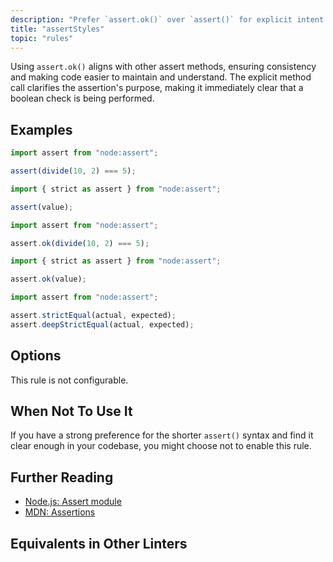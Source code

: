 ```yaml
---
description: "Prefer `assert.ok()` over `assert()` for explicit intent and better readability."
title: "assertStyles"
topic: "rules"
---
```




<RuleSummary plugin="node" rule="assertStyles" />

Using `assert.ok()` aligns with other assert methods, ensuring consistency and making code easier to maintain and understand.
The explicit method call clarifies the assertion's purpose, making it immediately clear that a boolean check is being performed.

## Examples

<Tabs>
<TabItem label="❌ Incorrect">

```ts
import assert from "node:assert";

assert(divide(10, 2) === 5);
```

```ts
import { strict as assert } from "node:assert";

assert(value);
```

</TabItem>
<TabItem label="✅ Correct">

```ts
import assert from "node:assert";

assert.ok(divide(10, 2) === 5);
```

```ts
import { strict as assert } from "node:assert";

assert.ok(value);
```

```ts
import assert from "node:assert";

assert.strictEqual(actual, expected);
assert.deepStrictEqual(actual, expected);
```

</TabItem>
</Tabs>

## Options

This rule is not configurable.

## When Not To Use It

If you have a strong preference for the shorter `assert()` syntax and find it clear enough in your codebase, you might choose not to enable this rule.

## Further Reading

- [Node.js: Assert module](https://nodejs.org/api/assert.html)
- [MDN: Assertions](https://developer.mozilla.org/en-US/docs/Web/JavaScript/Reference/Statements/import)

## Equivalents in Other Linters

<RuleEquivalents pluginId="node" ruleId="assertStyles" />
